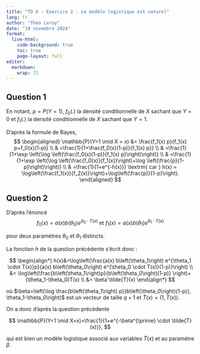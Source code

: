```yaml
---
title: "TD 6 - Exercice 2 - Le modèle logistique est naturel"
lang: fr
author: "Théo Leroy"
date: "19 novembre 2024"
format:
  live-html:
    code-background: true
    toc: true
    page-layout: full
editor: 
  markdown: 
    wrap: 72
---
```


::: {.content-hidden when-format="html"}

## Question 1

En notant, $p = P(Y = 1)$, $f_0(.)$ la densité conditionnelle de $X$
sachant que $Y = 0$ et $f_1(.)$ la densité conditionnelle de $X$ sachant
que $Y = 1$.

D'après la formule de Bayes, $$
\begin{aligned}
\mathbb{P}(Y=1 \mid X = x) &= 
\frac{f_1(x) p}{f_1(x) p+f_0(x)(1-p)} \\
& =\frac{1}{1+\frac{f_0(x)(1-p)}{f_1(x) p}} \\
& =\frac{1}{1+\exp \left(\log \left(\frac{f_0(x)(1-p)}{f_1(x) p}\right)\right)} \\
& =\frac{1}{1+\exp \left(\log \left(\frac{f_0(x)}{f_1(x)}\right)+\log \left(\frac{p}{1-p}\right)\right)} \\
& =\frac{1}{1+e^{-h(x)}} \textrm{ car } h(x) = \log\left(\frac{f_1(x)}{f_2(x)}\right)+\log\left(\frac{p)}{1-p}\right).
\end{aligned}
$$

## Question 2

D'après l'énoncé
$$f_0(x)=a(x) b\left(\theta_0\right) e^{\theta_0 \cdot T(x)} \textrm{ et }
f_1(x)=a(x) b\left(\theta_1\right) e^{\theta_1 \cdot T(x)}$$

pour deux paramètres $\theta_0$ et $\theta_1$ distincts.

La fonction $h$ de la question précédente s'écrit donc :

$$
\begin{align*}
h(x)&=\log\left(\frac{a(x) b\left(\theta_1\right) e^{\theta_1 \cdot T(x)}p}{a(x) b\left(\theta_0\right) e^{\theta_0 \cdot T(x)}(1-p)}\right) \\
&= \log\left(\frac{b\left(\theta_1\right)p}{b\left(\theta_0\right)(1-p)} \right)+(\theta_1-\theta_0)T(x) \\
&= \beta'\tilde{T}(x)
\end{align*}
$$

où
$\beta=\left(\log \frac{b\left(\theta_1\right) p}{b\left(\theta_0\right)(1-p)}, \theta_1-\theta_0\right)$
est un vecteur de taille $q+1$ et $\tilde{T}(x)=(1, T(x))$.

On a donc d'après la question précédente

$$
\mathbb{P}(Y=1 \mid X=x)=\frac{1}{1+e^{-\beta^{\prime} \cdot \tilde{T}(x)}},
$$

qui est bien un modèle logistique associé aux variables $\tilde{T}(x)$
et au paramètre $\beta$.

:::
